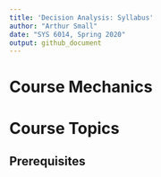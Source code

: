 ```yaml
---
title: 'Decision Analysis: Syllabus'
author: "Arthur Small"
date: "SYS 6014, Spring 2020"
output: github_document
---
```


# Course Mechanics

# Course Topics

## Prerequisites
